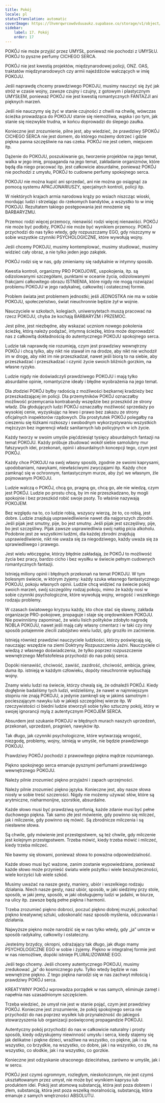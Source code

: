 ```yaml
---
title: Pokój
locale: pl
statusTranslation: automatic
coverImage: https://lhvmrqwrcowdvduuaukz.supabase.co/storage/v1/object/public/strapi-uploads/small_cover-educacion-fundamental.webp-2d51a7828a2b1309555be27f7e2a61a0.webp
sidebar:
    label: 17. Pokój
    order: 17
---
```

POKÓJ nie może przyjść przez UMYSŁ, ponieważ nie pochodzi z UMYSŁU. POKÓJ to pyszne perfumy CICHEGO SERCA.

POKÓJ nie jest kwestią projektów, międzynarodowej policji, ONZ. OAS, traktatów międzynarodowych czy armii najeźdźców walczących w imię POKOJU.

Jeśli naprawdę chcemy prawdziwego POKOJU, musimy nauczyć się żyć jak stróż w czasie wojny, zawsze czujny i czujny, z gotowym i plastycznym UMYSŁEM, ponieważ POKÓJ nie jest kwestią romantycznych FANTAZJI ani pięknych marzeń.

Jeśli nie nauczymy się żyć w stanie czujności z chwili na chwilę, wówczas ścieżka prowadząca do POKOJU stanie się niemożliwa, wąska i po tym, jak stanie się niezwykle trudna, w końcu doprowadzi do ślepego zaułka.

Konieczne jest zrozumienie, pilne jest, aby wiedzieć, że prawdziwy SPOKÓJ CICHEGO SERCA nie jest domem, do którego możemy dotrzeć i gdzie piękna panna szczęśliwie na nas czeka. POKÓJ nie jest celem, miejscem itp.

Dążenie do POKOJU, poszukiwanie go, tworzenie projektów na jego temat, walka w jego imię, propaganda na jego temat, zakładanie organizmów, które będą dla niego pracować itp. jest całkowicie absurdalne, ponieważ POKÓJ nie pochodzi z umysłu, POKÓJ to cudowne perfumy spokojnego serca.

POKOJU nie można kupić ani sprzedać, ani nie można go osiągnąć za pomocą systemu APACJONARIUSZY, specjalnych kontroli, policji itp.

W niektórych krajach armia narodowa krąży po wsiach niszcząc wioski, mordując ludzi i strzelając do rzekomych bandytów, a wszystko to w imię POKOJU. Rezultatem takiego postępowania jest mnożenie się BARBARYZMU.

Przemoc rodzi więcej przemocy, nienawiść rodzi więcej nienawiści. POKÓJ nie może być podbity, POKÓJ nie może być wynikiem przemocy. POKÓJ przychodzi do nas tylko wtedy, gdy rozpuszczamy EGO, gdy niszczymy w sobie wszystkie czynniki PSYCHOLOGICZNE, które wywołują wojny.

Jeśli chcemy POKOJU, musimy kontemplować, musimy studiować, musimy widzieć cały obraz, a nie tylko jeden jego zakątek.

POKÓJ rodzi się w nas, gdy zmieniamy się radykalnie w intymny sposób.

Kwestia kontroli, organizmy PRO POKOJOWE, uspokojenia, itp. są odizolowanymi szczegółami, punktami w oceanie życia, odizolowanymi frakcjami całkowitego obrazu ISTNIENIA, które nigdy nie mogą rozwiązać problemu POKOJU w jego radykalnej, całkowitej i ostatecznej formie.

Problem świata jest problemem jednostki; jeśli JEDNOSTKA nie ma w sobie POKOJU, społeczeństwo, świat nieuchronnie będzie żył w wojnie.

Nauczyciele w szkołach, kolegiach, uniwersytetach muszą pracować na rzecz POKOJU, chyba że kochają BARBARYZM i PRZEMOC.

Jest pilne, jest niezbędne, aby wskazać uczniom nowego pokolenia ścieżkę, którą należy podążać, intymną ścieżkę, która może doprowadzić nas z całkowitą dokładnością do autentycznego POKOJU spokojnego serca.

Ludzie tak naprawdę nie rozumieją, czym jest prawdziwy wewnętrzny POKÓJ i chcą tylko, aby nikt nie stawał im na drodze, aby nikt nie wchodził im w drogę, aby nikt im nie przeszkadzał, nawet jeśli biorą to na siebie, aby przeszkadzać i przeszkadzać i czynić życie swoich bliźnich gorzkim, na własne ryzyko.

Ludzie nigdy nie doświadczyli prawdziwego POKOJU i mają tylko absurdalne opinie, romantyczne ideały i błędne wyobrażenia na jego temat.

Dla złodziei POKÓJ byłby radością z możliwości bezkarnej kradzieży bez przeszkadzającej im policji. Dla przemytników POKÓJ oznaczałby możliwość przemycania kontrabandy wszędzie bez przeszkód ze strony władz. Dla głodujących ludzi POKÓJ oznaczałby możliwość sprzedaży po wysokiej cenie, wyzyskując na lewo i prawo bez zakazu ze strony oficjalnych inspektorów rządowych. Dla prostytutek POKÓJ polegałby na cieszeniu się łóżkami rozkoszy i swobodnym wykorzystywaniu wszystkich mężczyzn bez ingerencji władz sanitarnych lub policyjnych w ich życie.

Każdy tworzy w swoim umyśle pięćdziesiąt tysięcy absurdalnych fantazji na temat POKOJU. Każdy próbuje zbudować wokół siebie samolubny mur fałszywych idei, przekonań, opinii i absurdalnych koncepcji tego, czym jest POKÓJ.

Każdy chce POKOJU na swój własny sposób, zgodnie ze swoimi kaprysami, upodobaniami, nawykami, niewłaściwymi zwyczajami itp. Każdy chce zamknąć się w ochronnym, fantastycznym murze, aby żyć we własnym, źle pojmowanym POKOJU.

Ludzie walczą o POKÓJ, chcą go, pragną go, chcą go, ale nie wiedzą, czym jest POKÓJ. Ludzie po prostu chcą, by im nie przeszkadzano, by mogli spokojnie i bez przeszkód robić swoje psoty. To właśnie nazywają POKOJEM.

Bez względu na to, co ludzie robią, wszyscy wierzą, że to, co robią, jest dobre. Ludzie znajdują usprawiedliwienie nawet dla najgorszych zbrodni. Jeśli pijak jest smutny, pije, bo jest smutny. Jeśli pijak jest szczęśliwy, pije, bo jest szczęśliwy. Pijak zawsze usprawiedliwia swój nałóg picia alkoholu. Podobnie jest ze wszystkimi ludźmi, dla każdej zbrodni znajdują usprawiedliwienie, nikt nie uważa się za niegodziwego, każdy uważa się za sprawiedliwego i prawego.

Jest wielu włóczęgów, którzy błędnie zakładają, że POKÓJ to możliwość życia bez pracy, bardzo cicho i bez wysiłku w świecie pełnym cudownych romantycznych fantazji.

Istnieją miliony opinii i błędnych przekonań na temat POKOJU. W tym bolesnym świecie, w którym żyjemy: każdy szuka własnego fantastycznego POKOJU, pokoju własnych opinii. Ludzie chcą widzieć na świecie pokój swoich marzeń, swój szczególny rodzaj pokoju, mimo że każdy nosi w sobie czynniki psychologiczne, które wywołują wojny, wrogość i wszelkiego rodzaju problemy.

W czasach światowego kryzysu każdy, kto chce stać się sławny, zakłada organizacje PRO-pokojowe, propaguje i staje się orędownikiem POKOJU. Nie powinniśmy zapominać, że wielu lisich polityków zdobyło nagrodę NOBLA POKOJU, nawet jeśli mają cały własny cmentarz i w taki czy inny sposób potajemnie zlecili zabójstwo wielu ludzi, gdy groziło im zaćmienie.

Istnieją również prawdziwi nauczyciele ludzkości, którzy poświęcają się, nauczając wszędzie na ziemi Doktryny Rozpuszczenia Jaźni. Nauczyciele ci wiedzą z własnego doświadczenia, że tylko poprzez rozpuszczenie wewnętrznego Mefistofelesa przychodzi do nas pokój serca.

Dopóki nienawiść, chciwość, zawiść, zazdrość, chciwość, ambicja, gniew, duma itp. istnieją w każdym człowieku, dopóty nieuchronnie wybuchają wojny.

Znamy wielu ludzi na świecie, którzy chwalą się, że odnaleźli POKÓJ. Kiedy dogłębnie badaliśmy tych ludzi, widzieliśmy, że nawet w najmniejszym stopniu nie znają POKOJU, a jedynie zamknęli się w jakimś samotnym i pocieszającym nawyku lub w jakiejś szczególnej wierze itp. W rzeczywistości ci biedni ludzie stworzyli sobie tylko sztuczny pokój, który w swojej ignorancji mylą z autentycznym POKOJEM SERCA.

Absurdem jest szukanie POKOJU w błędnych murach naszych uprzedzeń, przekonań, uprzedzeń, pragnień, nawyków itp.

Tak długo, jak czynniki psychologiczne, które wytwarzają wrogość, niezgodę, problemy, wojny, istnieją w umyśle, nie będzie prawdziwego POKOJU.

Prawdziwy POKÓJ pochodzi z prawowitego piękna mądrze rozumianego.

Piękno spokojnego serca emanuje pysznymi perfumami prawdziwego wewnętrznego POKOJU.

Należy pilnie zrozumieć piękno przyjaźni i zapach uprzejmości.

Należy pilnie zrozumieć piękno języka. Konieczne jest, aby nasze słowa niosły w sobie treść szczerości. Nigdy nie możemy używać słów, które są arytmiczne, nieharmonijne, szorstkie, absurdalne.

Każde słowo musi być prawdziwą symfonią, każde zdanie musi być pełne duchowego piękna. Tak samo złe jest mówienie, gdy powinno się milczeć, jak i milczenie, gdy powinno się mówić. Są zbrodnicze milczenia i są niesławne słowa.

Są chwile, gdy mówienie jest przestępstwem, są też chwile, gdy milczenie jest kolejnym przestępstwem. Trzeba mówić, kiedy trzeba mówić i milczeć, kiedy trzeba milczeć.

Nie bawmy się słowami, ponieważ słowa to poważna odpowiedzialność.

Każde słowo musi być ważone, zanim zostanie wypowiedziane, ponieważ każde słowo może przynieść światu wiele pożytku i wiele bezużyteczności, wiele korzyści lub wiele szkód.

Musimy uważać na nasze gesty, maniery, ubiór i wszelkiego rodzaju działania. Niech nasze gesty, nasz ubiór, sposób, w jaki siedzimy przy stole, sposób, w jaki jemy, sposób, w jaki obsługujemy ludzi w jadalni, w biurze, na ulicy itp. zawsze będą pełne piękna i harmonii.

Trzeba zrozumieć piękno dobroci, poczuć piękno dobrej muzyki, pokochać piękno kreatywnej sztuki, udoskonalić nasz sposób myślenia, odczuwania i działania.

Najwyższe piękno może narodzić się w nas tylko wtedy, gdy „ja” umrze w sposób radykalny, całkowity i ostateczny.

Jesteśmy brzydcy, okropni, odrażający tak długo, jak długo mamy PSYCHOLOGICZNE EGO w sobie i żyjemy. Piękno w integralnej formie jest w nas niemożliwe, dopóki istnieje PLURALIZOWANE EGO.

Jeśli tego chcemy. Jeśli chcemy autentycznego POKOJU, musimy zredukować „ja” do kosmicznego pyłu. Tylko wtedy będzie w nas wewnętrzne piękno. Z tego piękna narodzi się w nas zachwyt miłością i prawdziwy POKÓJ serca.

KREATYWNY POKÓJ wprowadza porządek w nas samych, eliminuje zamęt i napełnia nas uzasadnionym szczęściem.

Trzeba wiedzieć, że umysł nie jest w stanie pojąć, czym jest prawdziwy POKÓJ. Konieczne jest zrozumienie, że pokój spokojnego serca nie przychodzi do nas poprzez wysiłek lub przynależność do jakiegoś stowarzyszenia lub organizacji poświęconej propagandzie POKOJU.

Autentyczny pokój przychodzi do nas w całkowicie naturalny i prosty sposób, kiedy odzyskujemy niewinność umysłu i serca, kiedy stajemy się jak delikatne i piękne dzieci, wrażliwe na wszystko, co piękne, jak i na wszystko, co brzydkie, na wszystko, co dobre, jak i na wszystko, co złe, na wszystko, co słodkie, jak i na wszystko, co gorzkie.

Konieczne jest odzyskanie utraconego dzieciństwa, zarówno w umyśle, jak i w sercu.

POKÓJ jest czymś ogromnym, rozległym, nieskończonym, nie jest czymś ukształtowanym przez umysł, nie może być wynikiem kaprysu lub produktem idei. Pokój jest atomową substancją, która jest poza dobrem i złem, substancją, która jest poza wszelką moralnością, substancją, która emanuje z samych wnętrzności ABSOLUTU.
